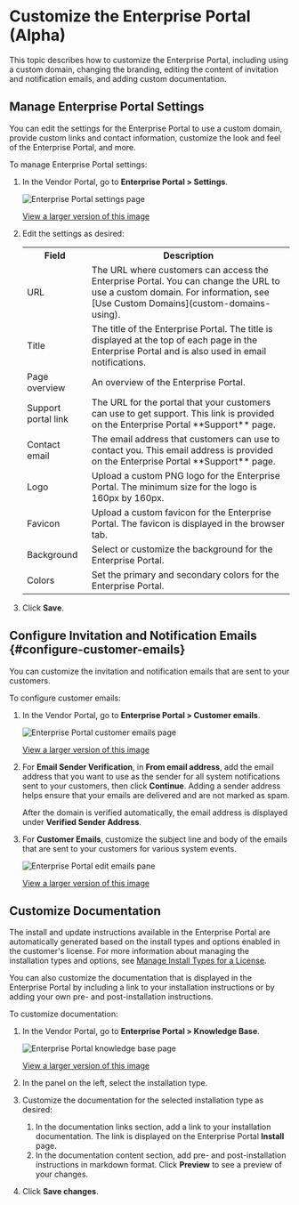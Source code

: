 # Customize the Enterprise Portal (Alpha)

This topic describes how to customize the Enterprise Portal, including using a custom domain, changing the branding, editing the content of invitation and notification emails, and adding custom documentation.

## Manage Enterprise Portal Settings

You can edit the settings for the Enterprise Portal to use a custom domain, provide custom links and contact information, customize the look and feel of the Enterprise Portal, and more.

To manage Enterprise Portal settings:

1. In the Vendor Portal, go to **Enterprise Portal > Settings**.

    ![Enterprise Portal settings page](/images/enterprise-portal-settings.png)

    [View a larger version of this image](/images/enterprise-portal-settings.png)

1. Edit the settings as desired:

   <table>
     <tr>
       <th>Field</th>
       <th>Description</th>
     </tr>
     <tr>
       <td>URL</td>
       <td>The URL where customers can access the Enterprise Portal. You can change the URL to use a custom domain. For information, see [Use Custom Domains](custom-domains-using).</td>
     </tr>
     <tr>
       <td>Title</td>
       <td>The title of the Enterprise Portal. The title is displayed at the top of each page in the Enterprise Portal and is also used in email notifications.</td>
     </tr>
     <tr>
       <td>Page overview</td>
       <td>An overview of the Enterprise Portal.</td>
     </tr>
     <tr>
       <td>Support portal link</td>
       <td>The URL for the portal that your customers can use to get support. This link is provided on the Enterprise Portal **Support** page.</td>
     </tr>
     <tr>
       <td>Contact email</td>
       <td>The email address that customers can use to contact you. This email address is provided on the Enterprise Portal **Support** page.</td>
     </tr>
     <tr>
       <td>Logo</td>
       <td>Upload a custom PNG logo for the Enterprise Portal. The minimum size for the logo is 160px by 160px.</td>
     </tr>
     <tr>
       <td>Favicon</td>
       <td>Upload a custom favicon for the Enterprise Portal. The favicon is displayed in the browser tab.</td>
     </tr>
     <tr>
       <td>Background</td>
       <td>Select or customize the background for the Enterprise Portal.</td>
     </tr>
     <tr>
       <td>Colors</td>
       <td>Set the primary and secondary colors for the Enterprise Portal.</td>
     </tr>
   </table>

1. Click **Save**.

## Configure Invitation and Notification Emails {#configure-customer-emails}

You can customize the invitation and notification emails that are sent to your customers.

To configure customer emails:

1. In the Vendor Portal, go to **Enterprise Portal > Customer emails**.

   ![Enterprise Portal customer emails page](/images/enterprise-portal-customer-emails.png)

   [View a larger version of this image](/images/enterprise-portal-customer-emails.png)

1. For **Email Sender Verification**, in **From email address**, add the email address that you want to use as the sender for all system notifications sent to your customers, then click **Continue**. Adding a sender address helps ensure that your emails are delivered and are not marked as spam.

    After the domain is verified automatically, the email address is displayed under **Verified Sender Address**.
1. For **Customer Emails**, customize the subject line and body of the emails that are sent to your customers for various system events.

     ![Enterprise Portal edit emails pane](/images/enterprise-portal-customer-emails-edit.png)

     [View a larger version of this image](/images/enterprise-portal-customer-emails-edit.png)

## Customize Documentation

The install and update instructions available in the Enterprise Portal are automatically generated based on the install types and options enabled in the customer's license. For more information about managing the installation types and options, see [Manage Install Types for a License](/vendor/licenses-install-types).

You can also customize the documentation that is displayed in the Enterprise Portal by including a link to your installation instructions or by adding your own pre- and post-installation instructions.

To customize documentation:

1. In the Vendor Portal, go to **Enterprise Portal > Knowledge Base**.

   ![Enterprise Portal knowledge base page](/images/enterprise-portal-knowledge-base.png)

   [View a larger version of this image](/images/enterprise-portal-knowledge-base.png)

1. In the panel on the left, select the installation type.

1. Customize the documentation for the selected installation type as desired:
    1. In the documentation links section, add a link to your installation documentation. The link is displayed on the Enterprise Portal **Install** page.
    1. In the documentation content section, add pre- and post-installation instructions in markdown format. Click **Preview** to see a preview of your changes.
1. Click **Save changes**.